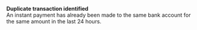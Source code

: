   
<Card title="130008" href="/development-resources/errors/codes/130008">  

 **Duplicate transaction identified**  
 An instant payment has already been made to the same bank account for the same amount in the last 24 hours.  

</Card>